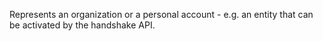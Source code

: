 Represents an organization or a personal account - e.g. an
entity that can be activated by the handshake API.
